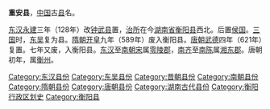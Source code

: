 '''重安县'''，[[中国|中国]]古[[县|县]]名。

[[东汉|东汉]][[永建_(东汉)|永建]]三年（128年）改[[钟武县_(湖南)|钟武县]]置，[[治所|治所]]在今[[湖南省|湖南省]][[衡阳县|衡阳县]]西北。后置[[侯国|侯国]]。[[三国|三国]]时，[[孫吳_(三國)|东吴]]复为县。[[隋朝|隋朝]][[开皇|开皇]]九年（589年）废入衡阳县。[[唐朝|唐朝]][[武德|武德]]四年（621年）复置。七年又废，入衡阳县。[[东汉|东汉]]至[[南朝宋|南朝宋]]属[[零陵郡|零陵郡]]，[[南齐|南齐]]至[[南陈|南陈]]属[[湘东郡|湘东郡]]。唐朝初年，属[[衡州|衡州]]。

{{湖南行政区划小作品}}
{{DEFAULTSORT:C}}
[[Category:东汉县份|Category:东汉县份]]
[[Category:东吴县份|Category:东吴县份]]
[[Category:晋朝县份|Category:晋朝县份]]
[[Category:南朝县份|Category:南朝县份]]
[[Category:隋朝县份|Category:隋朝县份]]
[[Category:唐朝县份|Category:唐朝县份]]
[[Category:湖南古代县份|Category:湖南古代县份]]
[[Category:衡阳行政区划史|Category:衡阳行政区划史]]
[[Category:衡阳县|Category:衡阳县]]